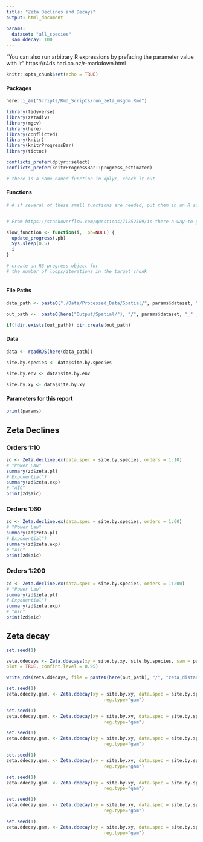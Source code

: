 ```yaml
---
title: "Zeta Declines and Decays"
output: html_document

params:
  dataset: "all_species"
  sam_ddecay: 100
---
```


"You can also run arbitrary R expressions by prefacing the parameter value with !r"
https://r4ds.had.co.nz/r-markdown.html


```r
knitr::opts_chunk$set(echo = TRUE)
```


#### Packages
```r
here::i_am("Scripts/Rmd_Scripts/run_zeta_msgdm.Rmd")

library(tidyverse)
library(zetadiv)
library(mgcv)
library(here)
library(conflicted)
library(knitr)
library(knitrProgressBar)
library(tictoc)

conflicts_prefer(dplyr::select)
conflicts_prefer(knitrProgressBar::progress_estimated)

# there is a same-named function in dplyr, check it out
```

#### Functions
```r
# # if several of these small functions are needed, put them in an R script


# From https://stackoverflow.com/questions/71252509/is-there-a-way-to-get-progress-information-whan-a-chunk-is-running-in-rmarkdown

slow_function <- function(i, .pb=NULL) {  
  update_progress(.pb)  
  Sys.sleep(0.5)  
  i  
}

# create an R6 progress object for
# the number of loops/iterations in the target chunk



```

#### File Paths
```r
data_path <- paste0("./Data/Processed_Data/Spatial/", params$dataset, ".rds")

out_path <-  paste0(here("Output/Spatial/"), "/", params$dataset, "_" , "declines_and_decays", "/")

if(!dir.exists(out_path)) dir.create(out_path)


```

#### Data
```r
data <- readRDS(here(data_path))

site.by.species <- data$site.by.species
  
site.by.env <- data$site.by.env

site.by.xy <- data$site.by.xy
```

#### Parameters for this report
```r
print(params)
```

## Zeta Declines

### Orders 1:10
```r
zd <- Zeta.decline.ex(data.spec = site.by.species, orders = 1:10)
# "Power Law"
summary(zd$zeta.pl)
# Exponential")
summary(zd$zeta.exp)
# "AIC"
print(zd$aic)

```

### Orders 1:60
```r
zd <- Zeta.decline.ex(data.spec = site.by.species, orders = 1:60)
# "Power Law"
summary(zd$zeta.pl)
# Exponential")
summary(zd$zeta.exp)
# "AIC"
print(zd$aic)

```

### Orders 1:200
```r
zd <- Zeta.decline.ex(data.spec = site.by.species, orders = 1:200)
# "Power Law"
summary(zd$zeta.pl)
# Exponential")
summary(zd$zeta.exp)
# "AIC"
print(zd$aic)

```

## Zeta decay 
```r
set.seed(1) 

zeta.ddecays <- Zeta.ddecays(xy = site.by.xy, site.by.species, sam = params$sam_ddecay, orders = 2:100,
plot = TRUE, confint.level = 0.95)

write_rds(zeta.ddecays, file = paste0(here(out_path), "/", "zeta_distance_decay",  ".rds"))
```

```r
set.seed(1) 
zeta.ddecay.gam. <- Zeta.ddecay(xy = site.by.xy, data.spec = site.by.species, order = 2, 
                                    reg.type="gam")

set.seed(1) 
zeta.ddecay.gam. <- Zeta.ddecay(xy = site.by.xy, data.spec = site.by.species, order = 3, 
                                    reg.type="gam")

set.seed(1) 
zeta.ddecay.gam. <- Zeta.ddecay(xy = site.by.xy, data.spec = site.by.species, order = 6, 
                                    reg.type="gam")

set.seed(1) 
zeta.ddecay.gam. <- Zeta.ddecay(xy = site.by.xy, data.spec = site.by.species, order = 10, 
                                    reg.type="gam")

set.seed(1) 
zeta.ddecay.gam. <- Zeta.ddecay(xy = site.by.xy, data.spec = site.by.species, order = 20, 
                                    reg.type="gam")

set.seed(1) 
zeta.ddecay.gam. <- Zeta.ddecay(xy = site.by.xy, data.spec = site.by.species, order = 50, 
                                    reg.type="gam")

set.seed(1) 
zeta.ddecay.gam. <- Zeta.ddecay(xy = site.by.xy, data.spec = site.by.species, order = 100, 
                                    reg.type="gam")

```
